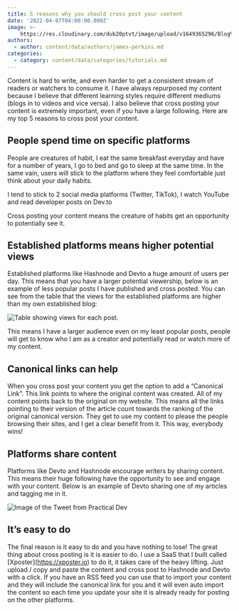 ```yaml
---
title: 5 reasons why you should cross post your content
date: '2022-04-07T04:00:00.000Z'
image: >-
    https://res.cloudinary.com/dub20ptvt/image/upload/v1649365296/Blog%20Posts/cross_post_sp1tjm.png
authors:
  - author: content/data/authors/james-perkins.md
categories:
  - category: content/data/categories/tutorials.md
---
```


Content is hard to write, and even harder to get a consistent stream of readers or watchers to consume it. I have always repurposed my content because I believe that different learning styles require different mediums (blogs in to videos and vice versa). I also believe that cross posting your content is extremely important, even if you have a large following. Here are my top 5 reasons to cross post your content.

## **People spend time on specific platforms**

People are creatures of habit, I eat the same breakfast everyday and have for a number of years, I go to bed and go to sleep at the same time. In the same vain, users will stick to the platform where they feel comfortable just think about your daily habits.

&#x20;I tend to stick to 2 social media platforms (Twitter, TikTok), I watch YouTube and read developer posts on Dev.to

Cross posting your content means the creature of habits get an opportunity to potentially see it.

## **Established platforms means higher potential views**

Established platforms like Hashnode and Devto a huge amount of users per day. This means that you have a larger potential viewership, below is an example of less popular posts I have published and cross posted. You can see from the table that the views for the established platforms are higher than my own established blog:

![Table showing views for each post. ](https://res.cloudinary.com/dub20ptvt/image/upload/v1649358238/Screen_Shot_2022-04-07_at_3.03.15_PM_obcmsi.png)

This means I have a larger audience even on my least popular posts, people will get to know who I am as a creator and potentially read or watch more of my content.

## **Canonical links can help**

When you cross post your content you get the option to add a “Canonical Link”. This link points to where the original content was created. All of my content points back to the original on my website. This means all the links pointing to their version of the article count towards the ranking of the original canonical version. They get to use my content to please the people browsing their sites, and I get a clear benefit from it. This way, everybody wins!

## **Platforms share content**

Platforms like Devto and Hashnode encourage writers by sharing content. This means their huge following have the opportunity to see and engage with your content. Below is an example of Devto sharing one of my articles and tagging me in it.

![Image of the Tweet from Practical Dev](https://res.cloudinary.com/dub20ptvt/image/upload/v1649358414/1511137040468955140_onmz6e.png)

## **It’s easy to do**

The final reason is it easy to do and you have nothing to lose! The great thing about cross posting is it is easier to do. I use a SaaS that I built called \[Xposter]\(https://xposter.io) to do it, it takes care of the heavy lifting. Just upload / copy and paste the content and cross post to Hashnode and Devto with a click.
If you have an RSS feed you can use that to import your content and they will include the canonical link for you and it will even auto import the content so each time you update your site it is already ready for posting on the other platforms.

<newsletter />
